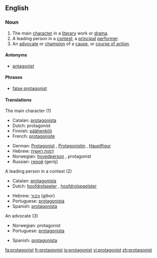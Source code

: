 ==English==

===Noun===
{{en-noun}}

# The main [[character]] in a [[literary]] work or [[drama]].
# A leading person in a [[contest]]; a [[principal]] [[performer]].
# An [[advocate]] or [[champion]] of a [[cause]], or [[course of action]].

====Antonyms====
*[[antagonist]]
====Phrases====
*[[false protagonist]]

====Translations====
;The main character (1)
{{top}}
*Catalan: [[protagonista]] {{mf}}
*Dutch: protagonist {{mf}}
*Finnish: [[päähenkilö]]
*French: [[protagoniste]]
{{mid}}
*German: [[Protagonist]] {{m}}, [[Protagonistin]] {{f}}, [[Hauptfigur]] {{f}}
*Hebrew: [[דמות ראשית]]
*Norwegian: [[hovedperson]] {{m}}, protagonist {{m}}
*Russian: [[герой]] (gerój) {{m}}
{{bottom}}

;A leading person in a contest (2)
{{top}}
*Catalan: [[protagonista]] {{mf}}
*Dutch: [[hoofdrolspeler]] {{m}}, [[hoofdrolspeelster]] {{f}}
{{mid}}
*Hebrew: [[גיבור]] (gibor) {{m}}
*Portuguese: [[protagonista]] {{mf}}
*Spanish: [[protagonista]] {{mf}}
{{bottom}}	

;An advocate (3)
{{top}}
*Norwegian: protagonist {{m}}
*Portuguese: [[protagonista]] {{mf}}
{{mid}}
*Spanish: [[protagonista]] {{mf}}
{{bottom}}

[[fa:protagonist]]
[[fr:protagonist]]
[[io:protagonist]]
[[vi:protagonist]]
[[zh:protagonist]]